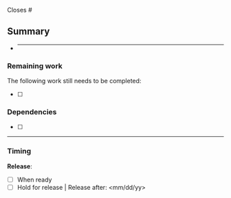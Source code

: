 Closes #

## Summary

<!-- Add a brief description of changes -->

- ***

<!-- Remove this entire section if not needed -->

### Remaining work

The following work still needs to be completed:

- [ ] <List outstanding tasks here>

### Dependencies

- [ ] <Tasks that must be completed before merging this pull request>

---

### Timing

**Release**:

- [ ] When ready
- [ ] Hold for release | Release after: <mm/dd/yy>
